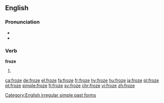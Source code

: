==English==

===Pronunciation===
* {{IPA|/ˈfɹəʊz/|lang=en}}
* {{rhymes|əʊz|lang=en}}

===Verb===
'''froze'''

# {{en-simple past of|freeze}}

[[Category:English irregular simple past forms]]

[[ca:froze]]
[[de:froze]]
[[el:froze]]
[[fa:froze]]
[[fr:froze]]
[[hy:froze]]
[[hu:froze]]
[[ja:froze]]
[[pl:froze]]
[[pt:froze]]
[[simple:froze]]
[[fi:froze]]
[[sv:froze]]
[[chr:froze]]
[[vi:froze]]
[[zh:froze]]